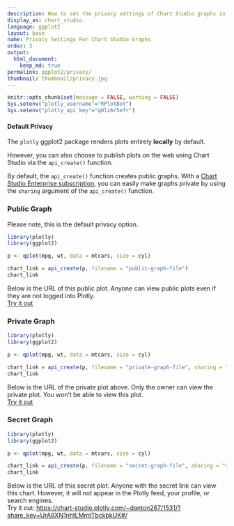 ```yaml
---
description: How to set the privacy settings of Chart Studio graphs in ggplot2.
display_as: chart_studio
language: ggplot2
layout: base
name: Privacy Settings For Chart Studio Graphs
order: 3
output:
  html_document:
    keep_md: true
permalink: ggplot2/privacy/
thumbnail: thumbnail/privacy.jpg
---
```


```r
knitr::opts_chunk$set(message = FALSE, warning = FALSE)
Sys.setenv("plotly_username"="RPlotBot")
Sys.setenv("plotly_api_key"="q0lz6r5efr")
```
#### Default Privacy
The `plotly` ggplot2 package renders plots entirely **locally** by default.

However, you can also choose to publish plots on the web using Chart Studio via the `api_create()` function. 

By default, the `api_create()` function creates public graphs. With a [Chart Studio Enterprise subscription](https://plotly.com/online-chart-maker/), you can easily make graphs private by using the `sharing` argument of the `api_create()` function.

### Public Graph

Please note, this is the default privacy option.

```r
library(plotly)
library(ggplot2)

p <- qplot(mpg, wt, data = mtcars, size = cyl)

chart_link = api_create(p, filename = "public-graph-file")
chart_link
```

Below is the URL of this public plot. Anyone can view public plots even if they are not logged into Plotly. <br> [Try it out](https://chart-studio.plotly.com/~danton267/1535/#/)

### Private Graph
```r
library(plotly)
library(ggplot2)

p <- qplot(mpg, wt, data = mtcars, size = cyl)

chart_link = api_create(p, filename = "private-graph-file", sharing = "private")
chart_link
```

Below is the URL of the private plot above. Only the owner can view the private plot. You won't be able to view this plot. <br> [Try it out](https://chart-studio.plotly.com/~danton267/1533/#/)

### Secret Graph
```r
library(plotly)
library(ggplot2)

p <- qplot(mpg, wt, data = mtcars, size = cyl)

chart_link = api_create(p, filename = "secret-graph-file", sharing = "secret")
chart_link
```

Below is the URL of this secret plot. Anyone with the secret link can view this chart. However, it will not appear in the Plotly feed, your profile, or search engines. <br> Try it out:
[https://chart-studio.plotly.com/~danton267/1531/?share_key=UrA8XN1nhtLMmtTbckbkUK#/](https://chart-studio.plotly.com/~danton267/1531/?share_key=UrA8XN1nhtLMmtTbckbkUK#/)